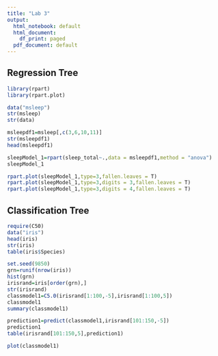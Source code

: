 ---
title: "Lab 3"
output:
  html_notebook: default
  html_document:
    df_print: paged
  pdf_document: default
---

## Regression Tree
```{r libraries}
library(rpart)
library(rpart.plot)
```

```{r}
data("msleep")
str(msleep)
str(data)
```


```{r}
msleepdf1=msleep[,c(3,6,10,11)]
str(msleepdf1)
head(msleepdf1)
```

```{r}
sleepModel_1=rpart(sleep_total~.,data = msleepdf1,method = "anova")
sleepModel_1
```


```{r}
rpart.plot(sleepModel_1,type=3,fallen.leaves = T)
rpart.plot(sleepModel_1,type=3,digits = 3,fallen.leaves = T)
rpart.plot(sleepModel_1,type=3,digits = 4,fallen.leaves = T)
```

## Classification Tree

```{r}
require(C50)
data("iris")
head(iris)
str(iris)
table(iris$Species)

set.seed(9850)
grn=runif(nrow(iris))
hist(grn)
irisrand=iris[order(grn),]
str(irisrand)
classmodel1=C5.0(irisrand[1:100,-5],irisrand[1:100,5])
classmodel1
summary(classmodel1)
```
```{r}
prediction1=predict(classmodel1,irisrand[101:150,-5])
prediction1
table(irisrand[101:150,5],prediction1)
```


```{r}
plot(classmodel1)
```

